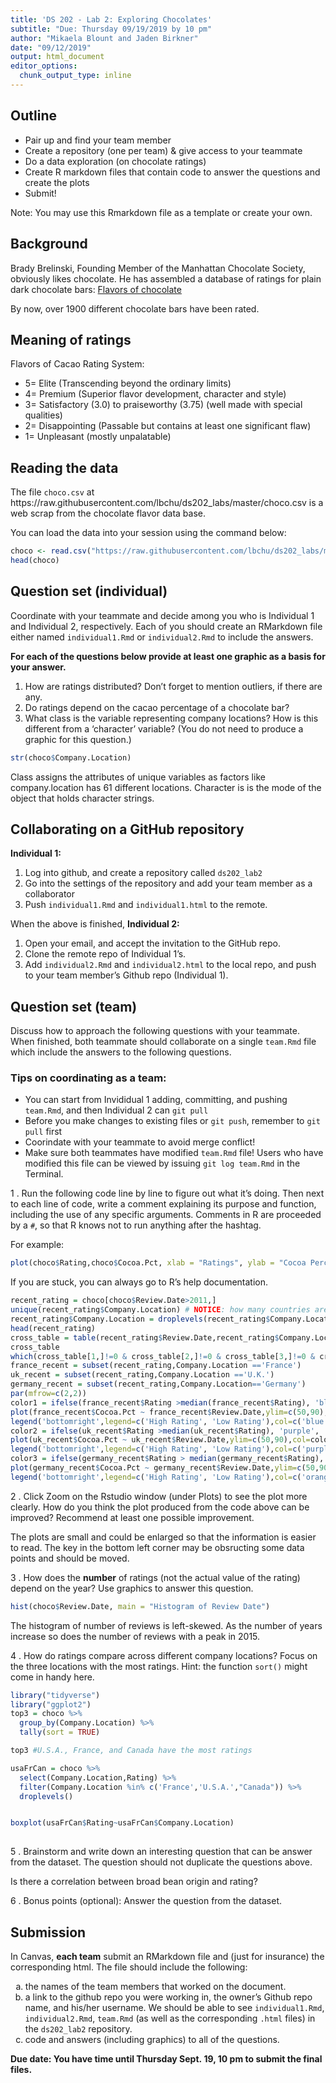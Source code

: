 ```yaml
---
title: 'DS 202 - Lab 2: Exploring Chocolates'
subtitle: "Due: Thursday 09/19/2019 by 10 pm"
author: "Mikaela Blount and Jaden Birkner"
date: "09/12/2019"
output: html_document
editor_options: 
  chunk_output_type: inline
---
```



## Outline
  
- Pair up and find your team member
- Create a repository (one per team) & give access to your teammate
- Do a data exploration (on chocolate ratings)
- Create R markdown files that contain code to answer the questions and create the plots
- Submit!

Note: You may use this Rmarkdown file as a template or create your own. 

## Background
  
  Brady Brelinski, Founding Member of the Manhattan Chocolate Society, obviously likes chocolate. He has assembled a database of ratings for plain dark chocolate bars: [Flavors of chocolate](http://flavorsofcacao.com/chocolate_database.html)

By now, over 1900 different chocolate bars have been rated. 

## Meaning of ratings

Flavors of Cacao Rating System:
  
- 5= Elite (Transcending beyond the ordinary limits)
- 4= Premium (Superior flavor development, character and style)
- 3= Satisfactory (3.0) to praiseworthy (3.75) (well made with special qualities)
- 2= Disappointing (Passable but contains at least one significant flaw)
- 1= Unpleasant (mostly unpalatable)

## Reading the data

The file `choco.csv` at https://raw.githubusercontent.com/lbchu/ds202_labs/master/choco.csv is a web scrap from the chocolate flavor data base.

You can load the data into your session using the command below:
  
```r
choco <- read.csv("https://raw.githubusercontent.com/lbchu/ds202_labs/master/choco.csv")
head(choco)
```



## Question set (individual)

Coordinate with your teammate and decide among you who is Individual 1 and Individual 2, respectively. Each of you should create an RMarkdown file either named `individual1.Rmd` or `individual2.Rmd` to include the answers.

**For each of the questions below provide at least one graphic as a basis for your answer.**

1. How are ratings distributed? Don't forget to mention outliers, if there are any.
2. Do ratings depend on the cacao percentage of a chocolate bar? 
3. What class is the variable representing company locations? How is this different from a 'character' variable? (You do not need to produce a graphic for this question.)
```r
str(choco$Company.Location)
```
Class assigns the attributes of unique variables as factors like company.location has 61 different locations. Character is is the mode of the object that holds character strings.

## Collaborating on a GitHub repository

**Individual 1:** 

1. Log into github, and create a repository called `ds202_lab2`
2. Go into the settings of the repository and add your team member as a collaborator
3. Push `individual1.Rmd` and `individual1.html` to the remote.

When the above is finished, **Individual 2:**

1. Open your email, and accept the invitation to the GitHub repo.
2. Clone the remote repo of Individual 1's.
3. Add `individual2.Rmd` and `individual2.html` to the local repo, and push to your team member's Github repo (Individual 1).

## Question set (team)

Discuss how to approach the following questions with your teammate. When finished, both teammate should collaborate on a single `team.Rmd` file which include the answers to the following questions. 

### Tips on coordinating as a team: 
- You can start from Invididual 1 adding, committing, and pushing `team.Rmd`, and then Individual 2 can `git pull`
- Before you make changes to existing files or `git push`, remember to `git pull` first
- Coorindate with your teammate to avoid merge conflict!
- Make sure both teammates have modified `team.Rmd` file! Users who have modified this file can be viewed by issuing `git log team.Rmd` in the Terminal.


1 \. Run the following code line by line to figure out what it's doing. Then next to each line of code, write a comment explaining its purpose and function, including the use of any specific arguments. Comments in R are proceeded by a `#`, so that R knows not to run anything after the hashtag. 

For example: 
```r
plot(choco$Rating,choco$Cocoa.Pct, xlab = "Ratings", ylab = "Cocoa Percentage", pch = 2, cex=2) # creates a plot with Ratings on x-axis and Cocoa Percentage of y-axis. The symbol of points is set to be a triangle (pch=2) and the size of the points is adjusted to be larger (cex=2). 
```

If you are stuck, you can always go to R's help documentation. 


```r
recent_rating = choco[choco$Review.Date>2011,]
unique(recent_rating$Company.Location) # NOTICE: how many countries are listed but how many levels are there? 
recent_rating$Company.Location = droplevels(recent_rating$Company.Location)
head(recent_rating)
cross_table = table(recent_rating$Review.Date,recent_rating$Company.Location)
cross_table
which(cross_table[1,]!=0 & cross_table[2,]!=0 & cross_table[3,]!=0 & cross_table[4,]!=0 & cross_table[5,]!=0)
france_recent = subset(recent_rating,Company.Location =='France')
uk_recent = subset(recent_rating,Company.Location =='U.K.')
germany_recent = subset(recent_rating,Company.Location=='Germany')
par(mfrow=c(2,2))
color1 = ifelse(france_recent$Rating >median(france_recent$Rating), 'blue', 'green')
plot(france_recent$Cocoa.Pct ~ france_recent$Review.Date,ylim=c(50,90),col=color1,pch=18,cex=1.5,xlab="Review Date", ylab= "Cocoa Percentage", main= "France") 
legend('bottomright',legend=c('High Rating', 'Low Rating'),col=c('blue','green'),pch=18)
color2 = ifelse(uk_recent$Rating >median(uk_recent$Rating), 'purple', 'red')
plot(uk_recent$Cocoa.Pct ~ uk_recent$Review.Date,ylim=c(50,90),col=color2,pch=18,cex=1.5, xlab="Review Date", ylab= "Cocoa Percentage", main= "UK")
legend('bottomright',legend=c('High Rating', 'Low Rating'),col=c('purple','red'),pch=18)
color3 = ifelse(germany_recent$Rating > median(germany_recent$Rating), 'orange', 'yellow')
plot(germany_recent$Cocoa.Pct ~ germany_recent$Review.Date,ylim=c(50,90),col=color3,pch=18,cex=1.5,xlab="Review Date", ylab= "Cocoa Percentage", main= "Germany") 
legend('bottomright',legend=c('High Rating', 'Low Rating'),col=c('orange','yellow'),pch=18)
```

2 \. Click Zoom on the Rstudio window (under Plots) to see the plot more clearly. How do you think the plot produced from the code above can be improved? Recommend at least one possible improvement.

The plots are small and could be enlarged so that the information is easier to read. The key in the bottom left corner may be obsructing some data points and should be moved.


3 \. How does the **number** of ratings (not the actual value of the rating) depend on the year? Use graphics to answer this question.
```r
hist(choco$Review.Date, main = "Histogram of Review Date")
```
The histogram of number of reviews is left-skewed. As the number of years increase so does the number of reviews with a peak in 2015.

4 \. How do ratings compare across different company locations? Focus on the three locations with the most ratings. Hint: the function `sort()` might come in handy here.
```r
library("tidyverse")
library("ggplot2")
top3 = choco %>%
  group_by(Company.Location) %>%
  tally(sort = TRUE)

top3 #U.S.A., France, and Canada have the most ratings

usaFrCan = choco %>%
  select(Company.Location,Rating) %>%
  filter(Company.Location %in% c('France','U.S.A.',"Canada")) %>%
  droplevels()


boxplot(usaFrCan$Rating~usaFrCan$Company.Location)
  


```


5 \. Brainstorm and write down an interesting question that can be answer from the dataset. The question should not duplicate the questions above.

Is there a correlation between broad bean origin and rating?

6 \. Bonus points (optional): Answer the question from the dataset.

## Submission

In Canvas, **each team** submit an RMarkdown file and (just for insurance) the corresponding html. The file should include the following: 
  
a. the names of the team members that worked on the document.
b. a link to the github repo you were working in, the owner's Github repo name, and his/her username. We should be able to see `individual1.Rmd`, `individual2.Rmd`,   `team.Rmd` (as well as the corresponding `.html` files) in the `ds202_lab2` repository. 
c. code and answers (including graphics) to all of the questions.

**Due date: You have time until Thursday Sept. 19, 10 pm to submit the final files. **